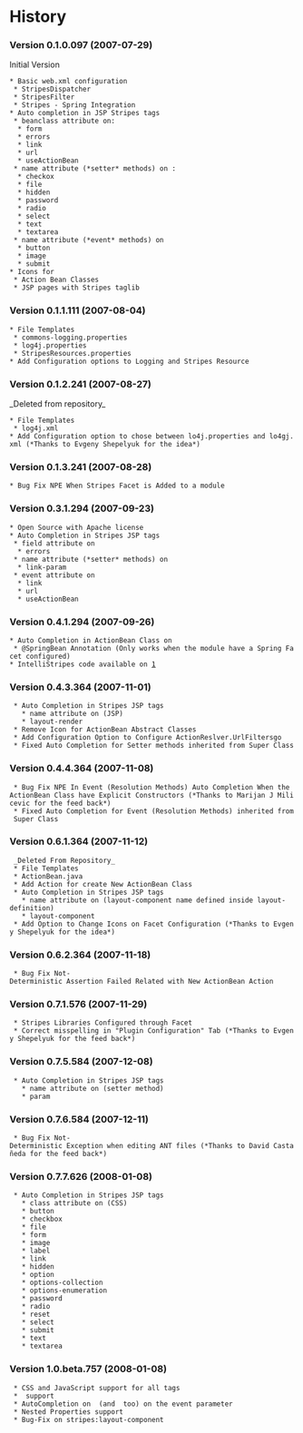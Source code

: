=History=


===Version 0.1.0.097 (2007-07-29)===

Initial Version
 * Basic web.xml configuration
  * StripesDispatcher
  * StripesFilter
  * Stripes - Spring Integration
 * Auto completion in JSP Stripes tags
  * beanclass attribute on:
   * form
   * errors
   * link
   * url
   * useActionBean
  * name attribute (*setter* methods) on :
   * checkox
   * file
   * hidden
   * password
   * radio
   * select
   * text
   * textarea
  * name attribute (*event* methods) on
   * button
   * image
   * submit
 * Icons for
  * Action Bean Classes
  * JSP pages with Stripes taglib

===Version 0.1.1.111 (2007-08-04)===

 * File Templates
  * commons-logging.properties
  * log4j.properties
  * StripesResources.properties
 * Add Configuration options to Logging and Stripes Resource

===Version 0.1.2.241 (2007-08-27)===

_Deleted from repository_
 * File Templates
  * log4j.xml
 * Add Configuration option to chose between lo4j.properties and lo4gj.xml (*Thanks to Evgeny Shepelyuk for the idea*)

===Version 0.1.3.241 (2007-08-28)===

 * Bug Fix NPE When Stripes Facet is Added to a module

===Version 0.3.1.294 (2007-09-23)===

 * Open Source with Apache license
 * Auto Completion in Stripes JSP tags
  * field attribute on
   * errors
  * name attribute (*setter* methods) on
   * link-param
  * event attribute on
   * link
   * url
   * useActionBean

===Version 0.4.1.294 (2007-09-26)===

 * Auto Completion in ActionBean Class on
  * @SpringBean Annotation (Only works when the module have a Spring Facet configured)
 * IntelliStripes code available on [http://intellistripes.googlecode.com]

===Version 0.4.3.364 (2007-11-01)===
  * Auto Completion in Stripes JSP tags 
    * name attribute on (JSP) 
    * layout-render
  * Remove Icon for ActionBean Abstract Classes
  * Add Configuration Option to Configure ActionReslver.UrlFiltersgo
  * Fixed Auto Completion for Setter methods inherited from Super Class

===Version 0.4.4.364 (2007-11-08)===
  * Bug Fix NPE In Event (Resolution Methods) Auto Completion When the ActionBean Class have Explicit Constructors (*Thanks to Marijan J Milicevic for the feed back*)
  * Fixed Auto Completion for Event (Resolution Methods) inherited from Super Class

===Version 0.6.1.364 (2007-11-12)===
  _Deleted From Repository_
  * File Templates 
  * ActionBean.java
  * Add Action for create New ActionBean Class
  * Auto Completion in Stripes JSP tags 
    * name attribute on (layout-component name defined inside layout-definition) 
    * layout-component
  * Add Option to Change Icons on Facet Configuration (*Thanks to Evgeny Shepelyuk for the idea*)

===Version 0.6.2.364 (2007-11-18)===
  * Bug Fix Not-Deterministic Assertion Failed Related with New ActionBean Action

===Version 0.7.1.576 (2007-11-29)===
  * Stripes Libraries Configured through Facet
  * Correct misspelling in "Plugin Configuration" Tab (*Thanks to Evgeny Shepelyuk for the feed back*)

===Version 0.7.5.584 (2007-12-08)===
  * Auto Completion in Stripes JSP tags 
    * name attribute on (setter method) 
    * param

===Version 0.7.6.584 (2007-12-11)===
  * Bug Fix Not-Deterministic Exception when editing ANT files (*Thanks to David Castañeda for the feed back*)

===Version 0.7.7.626 (2008-01-08)===
  * Auto Completion in Stripes JSP tags 
    * class attribute on (CSS) 
    * button
    * checkbox
    * file
    * form
    * image
    * label
    * link
    * hidden
    * option
    * options-collection
    * options-enumeration
    * password
    * radio
    * reset
    * select
    * submit
    * text
    * textarea

===Version 1.0.beta.757 (2008-01-08)===
  * CSS and JavaScript support for all tags
  * {{{@HandlesEvent}}} support
  * AutoCompletion on {{{new ForwardResolution(FooActionBean.class,"event")}}} (and {{{RedirectResolution}}} too) on the event parameter
  * Nested Properties support
  * Bug-Fix on stripes:layout-component